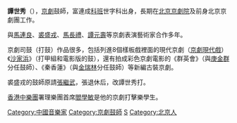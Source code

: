 {{Notability Unreferenced|time=2019-01-17T07:10:55+00:00}}
{{unreferenced|time=2019-01-17T07:10:55+00:00}}
'''譚世秀'''（{{bd|1923年||1999年|1月6日}}），[[京劇|京劇]]鼓師，富連成[[科班|科班]]世字科出身，長期在[[北京京劇院|北京京劇院]]及前身北京京劇團工作。

與[[馬連良|馬連良]]、[[裘盛戎|裘盛戎]]、[[馬長禮|馬長禮]]、[[譚元壽|譚元壽]]等京劇表演藝術家合作多年。

京劇司鼓（打鼓）作品很多，包括列進8個樣板戲裡面的現代京劇（[[京劇現代戲|京劇現代戲]]）《[[沙家浜|沙家浜]]》（打甲組和電影版的鼓），還有拍成彩色京劇電影的《群英會》（與[[庚金群|庚金群]]分任鼓師）、《秦香蓮》（與[[金瑞林|金瑞林]]分任鼓師）等新編古裝京劇。

裘盛戎的鼓師原請[[張繼武|張繼武]]，張退休后，改譚世秀打。

[[香港中樂團|香港中樂團]]署理樂團首席[[閻學敏|閻學敏]]是他的京劇打擊樂學生。

{{DEFAULTSORT:Tan Shixiu}}
[[Category:中國音樂家|Category:中國音樂家]]
[[Category:京劇鼓師|Category:京劇鼓師]]
[[Category:譚姓|S]]
[[Category:北京人|Category:北京人]]